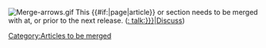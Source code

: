 <div class="messagebox merge metadata">[[Image:Merge-arrows.gif|left]] This {{#if:{{NAMESPACE}}|page|article}} or section needs to be merged with ''[[:{{NAMESPACE}}:{{{1}}}|{{{1}}}]]'' at, or prior to the next release. ([[{{{2|:{{NAMESPACE}} talk:{{PAGENAMEE}}}}}|Discuss]])</div>
<includeonly>[[Category:Articles to be merged]]</includeonly>